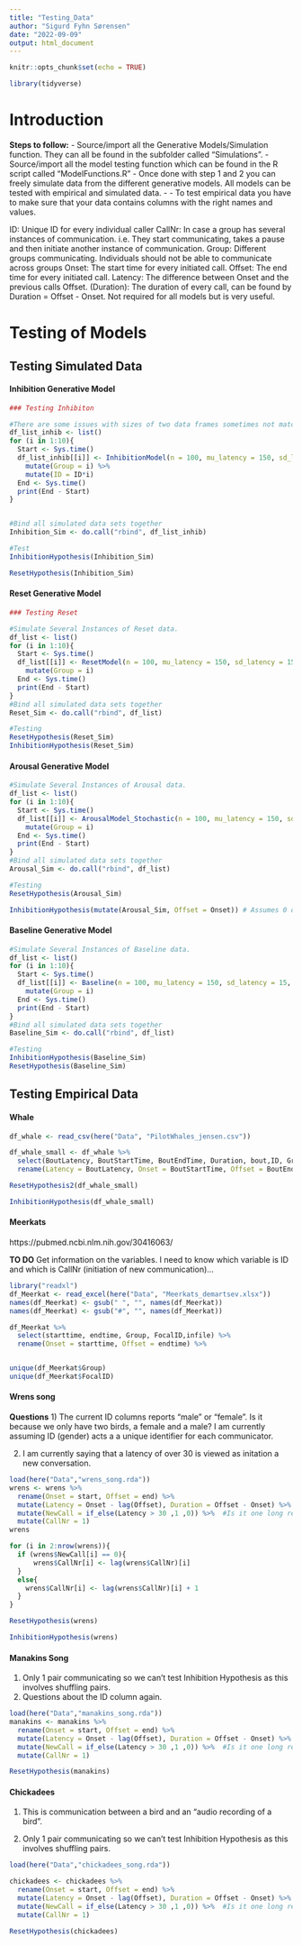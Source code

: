 ```yaml
---
title: "Testing_Data"
author: "Sigurd Fyhn Sørensen"
date: "2022-09-09"
output: html_document
---
```


```r
knitr::opts_chunk$set(echo = TRUE)
```

```r
library(tidyverse)
```


# Introduction
**Steps to follow:**
\- Source/import all the Generative Models/Simulation function. They can all be found in the subfolder called "Simulations".
\- Source/import all the model testing function which can be found in the R script called "ModelFunctions.R" 
\- Once done with step 1 and 2 you can freely simulate data from the different generative models. All models can be tested with empirical and simulated data.
\- \- To test empirical data you have to make sure that your data contains columns with the right names and values. 

ID: Unique ID for every individual caller
CallNr: In case a group has several instances of communication. i.e. They start communicating, takes a pause and then initiate another instance of communication.
Group: Different groups communicating. Individuals should not be able to communicate across groups
Onset: The start time for every initiated call.
Offset: The end time for every initiated call.
Latency: The difference between Onset and the previous calls Offset. 
(Duration): The duration of every call, can be found by Duration = Offset - Onset. Not required for all models but is very useful. 




# Testing of Models

## Testing Simulated Data

#### Inhibition Generative Model
```r
### Testing Inhibiton

#There are some issues with sizes of two data frames sometimes not matching... Should be looked at..
df_list_inhib <- list()
for (i in 1:10){
  Start <- Sys.time()
  df_list_inhib[[i]] <- InhibitionModel(n = 100, mu_latency = 150, sd_latency = 15, mu_duration = 300, sd_duration = 100) %>% 
    mutate(Group = i) %>% 
    mutate(ID = ID*i)
  End <- Sys.time()
  print(End - Start)
}


#Bind all simulated data sets together
Inhibition_Sim <- do.call("rbind", df_list_inhib)

#Test
InhibitionHypothesis(Inhibition_Sim)

ResetHypothesis(Inhibition_Sim)
```

#### Reset Generative Model
```r
### Testing Reset

#Simulate Several Instances of Reset data.
df_list <- list()
for (i in 1:10){
  Start <- Sys.time()
  df_list[[i]] <- ResetModel(n = 100, mu_latency = 150, sd_latency = 15, mu_duration = 300, sd_duration = 100) %>% 
    mutate(Group = i)
  End <- Sys.time()
  print(End - Start)
}
#Bind all simulated data sets together
Reset_Sim <- do.call("rbind", df_list)

#Testing
ResetHypothesis(Reset_Sim)
InhibitionHypothesis(Reset_Sim)


```

#### Arousal Generative Model
```r
#Simulate Several Instances of Arousal data.
df_list <- list()
for (i in 1:10){
  Start <- Sys.time()
  df_list[[i]] <- ArousalModel_Stochastic(n = 100, mu_latency = 150, sd_latency = 15) %>% 
    mutate(Group = i)
  End <- Sys.time()
  print(End - Start)
}
#Bind all simulated data sets together
Arousal_Sim <- do.call("rbind", df_list)

#Testing
ResetHypothesis(Arousal_Sim)

InhibitionHypothesis(mutate(Arousal_Sim, Offset = Onset)) # Assumes 0 duration calls. 
```



#### Baseline Generative Model
```r
#Simulate Several Instances of Baseline data.
df_list <- list()
for (i in 1:10){
  Start <- Sys.time()
  df_list[[i]] <- Baseline(n = 100, mu_latency = 150, sd_latency = 15, mu_duration = 50, sd_duration = 10) %>% 
    mutate(Group = i)
  End <- Sys.time()
  print(End - Start)
}
#Bind all simulated data sets together
Baseline_Sim <- do.call("rbind", df_list)

#Testing
InhibitionHypothesis(Baseline_Sim)
ResetHypothesis(Baseline_Sim)
```



## Testing Empirical Data

#### Whale
```r
df_whale <- read_csv(here("Data", "PilotWhales_jensen.csv"))

df_whale_small <- df_whale %>%
  select(BoutLatency, BoutStartTime, BoutEndTime, Duration, bout,ID, Group) %>% 
  rename(Latency = BoutLatency, Onset = BoutStartTime, Offset = BoutEndTime, CallNr = bout)
```


```r
ResetHypothesis2(df_whale_small)
```

```r
InhibitionHypothesis(df_whale_small)
```

#### Meerkats
https://pubmed.ncbi.nlm.nih.gov/30416063/

**TO DO**
Get information on the variables. I need to know which variable is ID and which is CallNr (initiation of new communication)...

```r
library("readxl")
df_Meerkat <- read_excel(here("Data", "Meerkats_demartsev.xlsx"))
names(df_Meerkat) <- gsub(" ", "", names(df_Meerkat))
names(df_Meerkat) <- gsub("#", "", names(df_Meerkat))

df_Meerkat %>% 
  select(starttime, endtime, Group, FocalID,infile) %>% 
  rename(Onset = starttime, Offset = endtime) %>%


unique(df_Meerkat$Group)
unique(df_Meerkat$FocalID)
```

#### Wrens song
**Questions**
1) The current ID columns reports "male" or "female". Is it because we only have two birds, a female and a male? I am currently assuming ID (gender) acts a a unique identifier for each communicator. 

2) I am currently saying that a latency of over 30 is viewed as initation a new conversation. 
```r
load(here("Data","wrens_song.rda"))
wrens <- wrens %>%  
  rename(Onset = start, Offset = end) %>% 
  mutate(Latency = Onset - lag(Offset), Duration = Offset - Onset) %>% 
  mutate(NewCall = if_else(Latency > 30 ,1 ,0)) %>%  #Is it one long recording or several small communique combined. 
  mutate(CallNr = 1)
wrens

for (i in 2:nrow(wrens)){
  if (wrens$NewCall[i] == 0){
      wrens$CallNr[i] <- lag(wrens$CallNr)[i]
  }
  else{
    wrens$CallNr[i] <- lag(wrens$CallNr)[i] + 1
  }
}

ResetHypothesis(wrens)

InhibitionHypothesis(wrens)

```
#### Manakins Song
1) Only 1 pair communicating so we can't test Inhibition Hypothesis as this involves shuffling pairs. 
2) Questions about the ID column again. 
```r
load(here("Data","manakins_song.rda"))
manakins <- manakins %>%  
  rename(Onset = start, Offset = end) %>% 
  mutate(Latency = Onset - lag(Offset), Duration = Offset - Onset) %>% 
  mutate(NewCall = if_else(Latency > 30 ,1 ,0)) %>%  #Is it one long recording or several small communique combined. 
  mutate(CallNr = 1)

ResetHypothesis(manakins)
```
#### Chickadees
1) This is communication between a bird and an "audio recording of a bird". 

2) Only 1 pair communicating so we can't test Inhibition Hypothesis as this involves shuffling pairs. 
```r
load(here("Data","chickadees_song.rda"))

chickadees <- chickadees %>%  
  rename(Onset = start, Offset = end) %>% 
  mutate(Latency = Onset - lag(Offset), Duration = Offset - Onset) %>% 
  mutate(NewCall = if_else(Latency > 30 ,1 ,0)) %>%  #Is it one long recording or several small communique combined. 
  mutate(CallNr = 1)

ResetHypothesis(chickadees)

```

